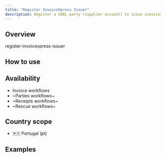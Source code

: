 ```yaml
---
title: "Register InvoiceXpress Issuer"
description: Register a GOBL party (supplier account) to issue invoices in InvoiceXpress.
---
```


## Overview

register-invoicexpress-issuer

## How to use

<Steps>
	<Step title="Step 1">
	</Step>
	<Step title="Step 2">
	</Step>
</Steps>

## Availability

* Invoice workflows
* ~Parties workflows~
* ~Receipts workflows~
* ~Rescue workflows~

## Country scope

* 🇵🇹 Portugal (pt)


## Examples